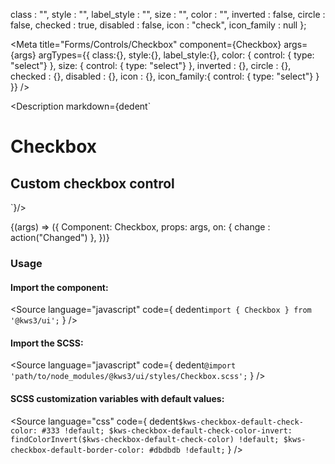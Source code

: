
  class : "",
  style : "",
  label_style : "",
  size : "",
  color : "",
  inverted : false,
  circle : false,
  checked : true,
  disabled : false,
  icon : "check",
  icon_family : null
};

<Meta
  title="Forms/Controls/Checkbox"
  component={Checkbox}
  args={args}
  argTypes={{
    class:{},
    style:{},
    label_style:{},
    color: {
      control: { type: "select"}
    },
    size: {
      control: { type: "select"}
    },
    inverted : {},
    circle : {},
    checked : {},
    disabled : {},
    icon : {},
    icon_family:{
      control: { type: "select"}
    }
  }}
/>

<Description markdown={dedent`
# Checkbox
## Custom checkbox control
`}/>

<Canvas>
  <Story
  name="Checkbox"
  args={args}
  >
  {(args) => ({
    Component: Checkbox,
    props: args,
    on: {
      change : action("Changed")
    },
  })}
  </Story>
</Canvas>

<ArgsTable story="Checkbox" />

### Usage
#### Import the component:
<Source
  language="javascript"
  code={
    dedent`import { Checkbox } from '@kws3/ui';`
  }
/>

#### Import the SCSS:
<Source
  language="javascript"
  code={
    dedent`@import 'path/to/node_modules/@kws3/ui/styles/Checkbox.scss';`
  }
/>

#### SCSS customization variables with default values:
<Source
  language="css"
  code={
    dedent`
      $kws-checkbox-default-check-color: #333 !default;
      $kws-checkbox-default-check-color-invert: findColorInvert($kws-checkbox-default-check-color) !default;
      $kws-checkbox-default-border-color: #dbdbdb !default;
    `
  }
/>
